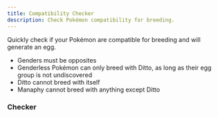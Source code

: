 ```yaml
---
title: Compatibility Checker
description: Check Pokémon compatibility for breeding.
---
```


Quickly check if your Pokémon are compatible for breeding and will generate an egg.
- Genders must be opposites
- Genderless Pokémon can only breed with Ditto, as long as their egg group is not undiscovered
- Ditto cannot breed with itself
- Manaphy cannot breed with anything except Ditto

### Checker

<BreedingChecker client:load />
